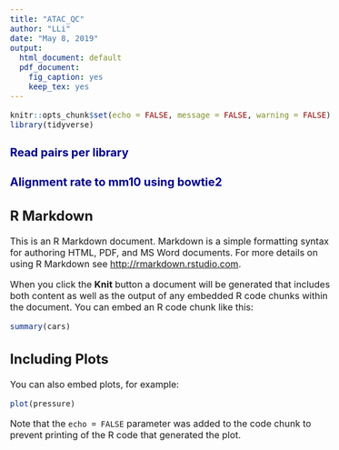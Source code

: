 ```yaml
---
title: "ATAC_QC"
author: "LLi"
date: "May 8, 2019"
output: 
  html_document: default
  pdf_document:
    fig_caption: yes
    keep_tex: yes
---
```


<style type="text/css">

body{ /* Normal  */
      font-size: 16px;
  }

h1.title {
  font-size: 24px;
  color: Green;
}

h1 { /* Header 1 */
  font-size: 20px;
  color: DarkBlue;
}

</style>

```r
knitr::opts_chunk$set(echo = FALSE, message = FALSE, warning = FALSE)
library(tidyverse)
```

# Read pairs per library

# Alignment rate to mm10 using bowtie2









## R Markdown

This is an R Markdown document. Markdown is a simple formatting syntax for authoring HTML, PDF, and MS Word documents. For more details on using R Markdown see <http://rmarkdown.rstudio.com>.

When you click the **Knit** button a document will be generated that includes both content as well as the output of any embedded R code chunks within the document. You can embed an R code chunk like this:

```r
summary(cars)
```

## Including Plots

You can also embed plots, for example:

```r
plot(pressure)
```

Note that the `echo = FALSE` parameter was added to the code chunk to prevent printing of the R code that generated the plot.

